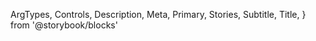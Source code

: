   ArgTypes,
  Controls,
  Description,
  Meta,
  Primary,
  Stories,
  Subtitle,
  Title,
} from '@storybook/blocks'


<Meta of={TypographyStories} />

<Title />

<Subtitle />

<Description />

---

## Props

On top of all the props, attributes and event handler you can set on a
`<p />` element (by default, or any other `element` you may choose for your
typography), the component accepts the following props:

<ArgTypes />

<Stories includePrimary={false} title="Typography types" />

## Playground

<Primary />

<Controls />
